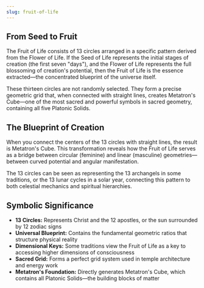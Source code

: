 ```yaml
---
slug: fruit-of-life
---
```


<Section title="From Seed to Fruit">

## From Seed to Fruit

The Fruit of Life consists of 13 circles arranged in a specific pattern derived from the Flower of Life. If the Seed of Life represents the initial stages of creation (the first seven "days"), and the Flower of Life represents the full blossoming of creation's potential, then the Fruit of Life is the essence extracted—the concentrated blueprint of the universe itself.

These thirteen circles are not randomly selected. They form a precise geometric grid that, when connected with straight lines, creates Metatron's Cube—one of the most sacred and powerful symbols in sacred geometry, containing all five Platonic Solids.

</Section>

<Section title="The Blueprint of Creation">

## The Blueprint of Creation

When you connect the centers of the 13 circles with straight lines, the result is Metatron's Cube. This transformation reveals how the Fruit of Life serves as a bridge between circular (feminine) and linear (masculine) geometries—between curved potential and angular manifestation.

The 13 circles can be seen as representing the 13 archangels in some traditions, or the 13 lunar cycles in a solar year, connecting this pattern to both celestial mechanics and spiritual hierarchies.

</Section>

<Section title="Symbolic Significance">

## Symbolic Significance

- **13 Circles:** Represents Christ and the 12 apostles, or the sun surrounded by 12 zodiac signs
- **Universal Blueprint:** Contains the fundamental geometric ratios that structure physical reality
- **Dimensional Keys:** Some traditions view the Fruit of Life as a key to accessing higher dimensions of consciousness
- **Sacred Grid:** Forms a perfect grid system used in temple architecture and energy work
- **Metatron's Foundation:** Directly generates Metatron's Cube, which contains all Platonic Solids—the building blocks of matter

</Section>
